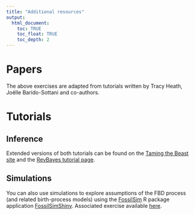 ```yaml
---
title: "Additional resources"
output:
  html_document:
    toc: TRUE
    toc_float: TRUE
    toc_depth: 2
---
```


# Papers

The above exercises are adapted from tutorials written by Tracy Heath, Joëlle Barido-Sottani and co-authors. 

# Tutorials

## Inference

Extended versions of both tutorials can be found on the [Taming the Beast site](https://taming-the-beast.org/tutorials/FBD-tutorial/) and the [RevBayes tutorial page](https://revbayes.github.io/tutorials/).

## Simulations

You can also use simulations to explore assumptions of the FBD process (and related birth-process models) using the [FossilSim](https://github.com/fossilsim/fossilsim) R package application [FossilSimShiny](https://github.com/fossilsim/FossilSimShiny). Associated exercise available [here](https://phylogenetics-fau.netlify.app/fossilsimshiny).
